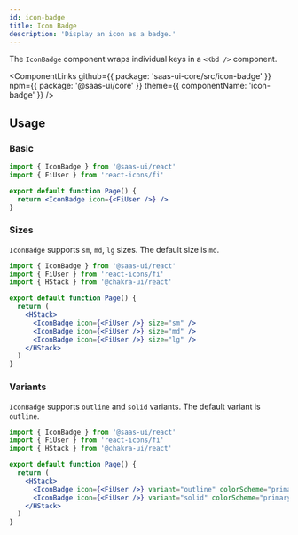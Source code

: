 ```yaml
---
id: icon-badge
title: Icon Badge
description: 'Display an icon as a badge.'
---
```


The `IconBadge` component wraps individual keys in a `<Kbd />` component.

<ComponentLinks
  github={{ package: 'saas-ui-core/src/icon-badge' }}
  npm={{ package: '@saas-ui/core' }}
  theme={{ componentName: 'icon-badge' }}
/>

## Usage

### Basic

```jsx center=true
import { IconBadge } from '@saas-ui/react'
import { FiUser } from 'react-icons/fi'

export default function Page() {
  return <IconBadge icon={<FiUser />} />
}
```

### Sizes

`IconBadge` supports `sm`, `md`, `lg` sizes. The default size is `md`.

```jsx center=true
import { IconBadge } from '@saas-ui/react'
import { FiUser } from 'react-icons/fi'
import { HStack } from '@chakra-ui/react'

export default function Page() {
  return (
    <HStack>
      <IconBadge icon={<FiUser />} size="sm" />
      <IconBadge icon={<FiUser />} size="md" />
      <IconBadge icon={<FiUser />} size="lg" />
    </HStack>
  )
}
```

### Variants

`IconBadge` supports `outline` and `solid` variants. The default variant is `outline`.

```jsx center=true
import { IconBadge } from '@saas-ui/react'
import { FiUser } from 'react-icons/fi'
import { HStack } from '@chakra-ui/react'

export default function Page() {
  return (
    <HStack>
      <IconBadge icon={<FiUser />} variant="outline" colorScheme="primary" />
      <IconBadge icon={<FiUser />} variant="solid" colorScheme="primary" />
    </HStack>
  )
}
```
